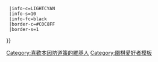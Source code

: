 {{Userbox
  |id=[[棋聖|碁聖]]<br/>道策
  |id-c=THISTLE
  |id-fc=navy
  |id-s=16
  |info=這個用戶是'''[[本因坊道策]]'''的[[圍棋|棋]]迷。{{#if:{{{1|}}}|{{{1}}}}}
  |info-c=LIGHTCYAN
  |info-s=10
  |info-fc=black
  |border-c=#C0C8FF
  |border-s=1
}}<includeonly>[[Category:喜歡本因坊道策的維基人]]</includeonly><noinclude>
[[Category:圍棋愛好者模板]]
</noinclude>